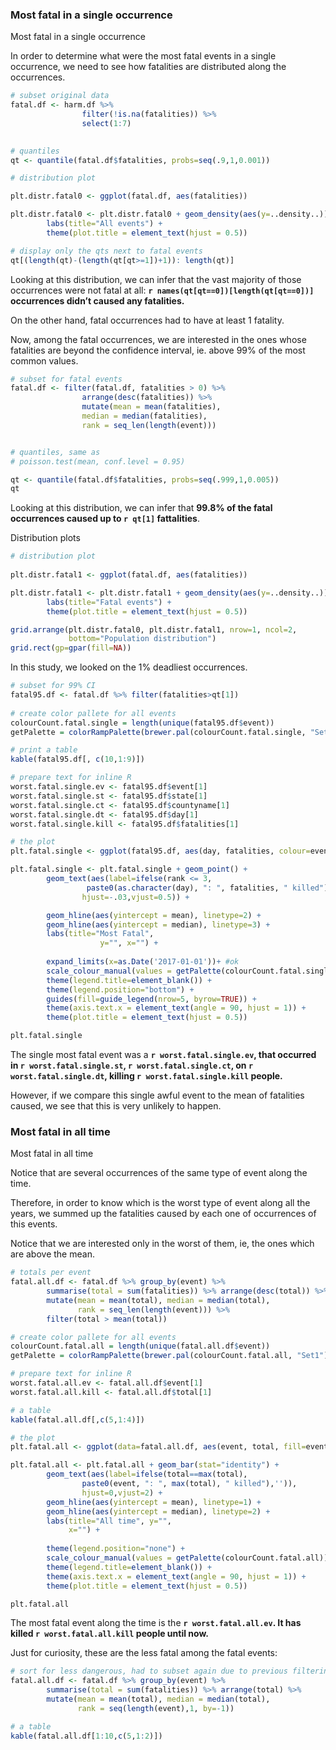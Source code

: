 ### Most fatal in a single occurrence

Most fatal in a single occurrence


In order to determine what were the most fatal events in a single occurrence, we need to see how fatalities are distributed along the occurrences.


```r
# subset original data
fatal.df <- harm.df %>% 
                filter(!is.na(fatalities)) %>%
                select(1:7)

  
# quantiles
qt <- quantile(fatal.df$fatalities, probs=seq(.9,1,0.001))

# distribution plot

plt.distr.fatal0 <- ggplot(fatal.df, aes(fatalities))

plt.distr.fatal0 <- plt.distr.fatal0 + geom_density(aes(y=..density..)) + xlim(0,.5) + 
        labs(title="All events") +
        theme(plot.title = element_text(hjust = 0.5))

# display only the qts next to fatal events
qt[(length(qt)-(length(qt[qt>=1])+1)): length(qt)]
```

    
         

Looking at this distribution, we can infer that the vast majority of those occurrences were not fatal at all: **`r names(qt[qt==0])[length(qt[qt==0])]` occurrences didn't caused any fatalities.**

On the other hand, fatal occurrences had to have at least 1 fatality.

Now, among the fatal occurrences, we are interested in the ones whose fatalities are beyond the confidence interval, ie. above 99% of the most common values. 



```r

# subset for fatal events
fatal.df <- filter(fatal.df, fatalities > 0) %>%
                arrange(desc(fatalities)) %>%
                mutate(mean = mean(fatalities), 
                median = median(fatalities),
                rank = seq_len(length(event)))


# quantiles, same as 
# poisson.test(mean, conf.level = 0.95)

qt <- quantile(fatal.df$fatalities, probs=seq(.999,1,0.005))
qt
```

Looking at this distribution, we can infer that **99.8% of the fatal occurrences caused up to `r qt[1]` fattalities**.


Distribution plots

```r


# distribution plot
 
plt.distr.fatal1 <- ggplot(fatal.df, aes(fatalities))

plt.distr.fatal1 <- plt.distr.fatal1 + geom_density(aes(y=..density..)) + xlim(0,qt[1]) + 
        labs(title="Fatal events") +
        theme(plot.title = element_text(hjust = 0.5))


```

```r
grid.arrange(plt.distr.fatal0, plt.distr.fatal1, nrow=1, ncol=2, 
             bottom="Population distribution")
grid.rect(gp=gpar(fill=NA))
```




In this study, we looked on the 1% deadliest occurrences. 



```r
# subset for 99% CI
fatal95.df <- fatal.df %>% filter(fatalities>qt[1])
                
# create color pallete for all events
colourCount.fatal.single = length(unique(fatal95.df$event))
getPalette = colorRampPalette(brewer.pal(colourCount.fatal.single, "Set1"))

# print a table
kable(fatal95.df[, c(10,1:9)])

# prepare text for inline R
worst.fatal.single.ev <- fatal95.df$event[1]
worst.fatal.single.st <- fatal95.df$state[1]
worst.fatal.single.ct <- fatal95.df$countyname[1]
worst.fatal.single.dt <- fatal95.df$day[1]
worst.fatal.single.kill <- fatal95.df$fatalities[1]


```



```r
# the plot
plt.fatal.single <- ggplot(fatal95.df, aes(day, fatalities, colour=event))

plt.fatal.single <- plt.fatal.single + geom_point() +
        geom_text(aes(label=ifelse(rank <= 3,
                 paste0(as.character(day), ": ", fatalities, " killed") ,""),
                hjust=-.03,vjust=0.5)) +

        geom_hline(aes(yintercept = mean), linetype=2) +
        geom_hline(aes(yintercept = median), linetype=3) +
        labs(title="Most Fatal",
                    y="", x="") +
    
        expand_limits(x=as.Date('2017-01-01'))+ #ok
        scale_colour_manual(values = getPalette(colourCount.fatal.single))+                
        theme(legend.title=element_blank()) +
        theme(legend.position="bottom") +
        guides(fill=guide_legend(nrow=5, byrow=TRUE)) +
        theme(axis.text.x = element_text(angle = 90, hjust = 1)) + 
        theme(plot.title = element_text(hjust = 0.5))                 

plt.fatal.single

```


The single most fatal event was a **`r worst.fatal.single.ev`, that occurred in `r worst.fatal.single.st`, `r worst.fatal.single.ct`, on `r worst.fatal.single.dt`, killing `r worst.fatal.single.kill` people.**

However, if we compare this single awful event to the mean of fatalities caused, we see that this is very unlikely to happen.



### Most fatal in all time
Most fatal in all time

Notice that are several occurrences of the same type of event along the time. 

Therefore, in order to know which is the worst type of event along all the years, we summed up the fatalities caused by each one of occurrences of this events. 

Notice that we are interested only in the worst of them, ie, the ones which are above the mean.




```r

# totals per event
fatal.all.df <- fatal.df %>% group_by(event) %>%
        summarise(total = sum(fatalities)) %>% arrange(desc(total)) %>% 
        mutate(mean = mean(total), median = median(total),
               rank = seq_len(length(event))) %>%
        filter(total > mean(total))

# create color pallete for all events
colourCount.fatal.all = length(unique(fatal.all.df$event))
getPalette = colorRampPalette(brewer.pal(colourCount.fatal.all, "Set1"))

# prepare text for inline R
worst.fatal.all.ev <- fatal.all.df$event[1]
worst.fatal.all.kill <- fatal.all.df$total[1]

# a table
kable(fatal.all.df[,c(5,1:4)])


```




```r

# the plot
plt.fatal.all <- ggplot(data=fatal.all.df, aes(event, total, fill=event))

plt.fatal.all <- plt.fatal.all + geom_bar(stat="identity") +
        geom_text(aes(label=ifelse(total==max(total),
                paste0(event, ": ", max(total), " killed"),'')),
                hjust=0,vjust=2) +
        geom_hline(aes(yintercept = mean), linetype=1) +
        geom_hline(aes(yintercept = median), linetype=2) +
        labs(title="All time", y="",
             x="") + 
                
        theme(legend.position="none") +        
        scale_colour_manual(values = getPalette(colourCount.fatal.all))+                
        theme(legend.title=element_blank()) +
        theme(axis.text.x = element_text(angle = 90, hjust = 1)) + 
        theme(plot.title = element_text(hjust = 0.5))                 

plt.fatal.all                

```


The most fatal event along the time is the **`r worst.fatal.all.ev`. It has killed `r worst.fatal.all.kill` people until now.**


Just for curiosity, these are the less fatal among the fatal events:

```r
# sort for less dangerous, had to subset again due to previous filtering
fatal.all.df <- fatal.df %>% group_by(event) %>%
        summarise(total = sum(fatalities)) %>% arrange(total) %>% 
        mutate(mean = mean(total), median = median(total),
               rank = seq(length(event),1, by=-1))

# a table
kable(fatal.all.df[1:10,c(5,1:2)])


```

